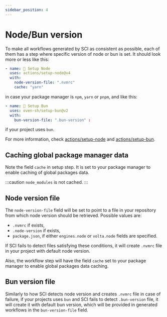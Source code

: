 ```yaml
---
sidebar_position: 4
---
```


# Node/Bun version

To make all workflows generated by SCI as consistent as possible, each of them has a step 
where specific version of node or bun is set. It should look more or less like this:

```yaml
- name: 🌿 Setup Node
  uses: actions/setup-node@v4
  with:
    node-version-file: ".nvmrc"
    cache: "yarn"
```

in case your package manager is `npm`, `yarn` or `pnpm`, and like this:

```yaml
- name: 🥟 Setup Bun
  uses: oven-sh/setup-bun@v2
  with:
    bun-version-file: ".bun-version" : 
```

if your project uses `bun`.

For more information, check [actions/setup-node](https://github.com/actions/setup-node) 
and [actions/setup-bun](https://github.com/oven-sh/setup-bun).

## Caching global package manager data

Note the field `cache` in setup step. It is set to your package manager to enable caching of global packages data.

:::caution
`node_modules` is not cached. 
:::

## Node version file

The `node-version-file` field will be set to point to a file in your repository from which 
node version should be retrieved. Possible values are:

- `.nvmrc` if exists,
- `.node-version` if exists,
- `package.json`, if either `engines.node` or `volta.node` fields are specified.

If SCI fails to detect files satisfying these conditions, it will create `.nvmrc` file in your project with 
default node version.

Also, the workflow step will have the field `cache` set to your package manager to enable global packages data caching.

## Bun version file

Similarly to how SCI detects node version and creates `.nvmrc` file in case of failure, if your
projects uses `bun` and SCI fails to detect `.bun-version` file, it will create it with default bun version,
which will be provided in generated workflows in the `bun-version-file` field.
